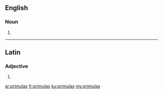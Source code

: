 ==English==

===Noun===
{{head|en}}

# {{plural of|primula}}

----

==Latin==

===Adjective===
{{la-adj-form|prīmulās}}

# {{inflection of|prīmulus||acc|f|p|lang=la}}

[[ar:primulas]]
[[fr:primulas]]
[[ku:primulas]]
[[my:primulas]]